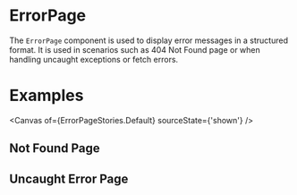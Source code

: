 
<Meta of={ErrorPageStories} />

# ErrorPage

The `ErrorPage` component is used to display error messages in a structured format. It is used in scenarios such as 404 Not Found page or when handling uncaught exceptions or fetch errors.

# Examples

<Canvas of={ErrorPageStories.Default} sourceState={'shown'} />
<Controls of={ErrorPageStories.Default} />

## Not Found Page

<Story of={ErrorPageStories.NotFound} />

## Uncaught Error Page

<Story of={ErrorPageStories.UncaughtError} />
